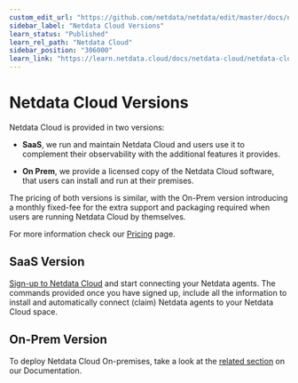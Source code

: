 ```yaml
---
custom_edit_url: "https://github.com/netdata/netdata/edit/master/docs/netdata-cloud/versions.md"
sidebar_label: "Netdata Cloud Versions"
learn_status: "Published"
learn_rel_path: "Netdata Cloud"
sidebar_position: "306000"
learn_link: "https://learn.netdata.cloud/docs/netdata-cloud/netdata-cloud-versions"
---
```


# Netdata Cloud Versions

Netdata Cloud is provided in two versions:

- **SaaS**, we run and maintain Netdata Cloud and users use it to complement their observability with the additional features it provides.

- **On Prem**, we provide a licensed copy of the Netdata Cloud software, that users can install and run at their premises.

The pricing of both versions is similar, with the On-Prem version introducing a monthly fixed-fee for the extra support and packaging required when users are running Netdata Cloud by themselves.

For more information check our [Pricing](https://www.netdata.cloud/pricing/) page.

## SaaS Version

[Sign-up to Netdata Cloud](https://app.netdata.cloud) and start connecting your Netdata agents. The commands provided once you have signed up, include all the information to install and automatically connect (claim) Netdata agents to your Netdata Cloud space.

## On-Prem Version

To deploy Netdata Cloud On-premises, take a look at the [related section](/docs/netdata-cloud/netdata-cloud-on-prem) on our Documentation.
